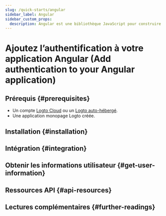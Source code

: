 ```yaml
---
slug: /quick-starts/angular
sidebar_label: Angular
sidebar_custom_props:
  description: Angular est une bibliothèque JavaScript pour construire des interfaces utilisateur. (Angular is a JavaScript library for building user interfaces.)
---
```




# Ajoutez l’authentification à votre application Angular (Add authentication to your Angular application)

<GuideTip />

## Prérequis \{#prerequisites}

- Un compte [Logto Cloud](https://cloud.logto.io) ou un [Logto auto-hébergé](/introduction/set-up-logto-oss).
- Une application monopage Logto créée.

## Installation \{#installation}

<Installation />

## Intégration \{#integration}

<Integration />

## Obtenir les informations utilisateur \{#get-user-information}

<GetUserInformation />

## Ressources API \{#api-resources}

<ApiResources />

## Lectures complémentaires \{#further-readings}

<FurtherReadings />
